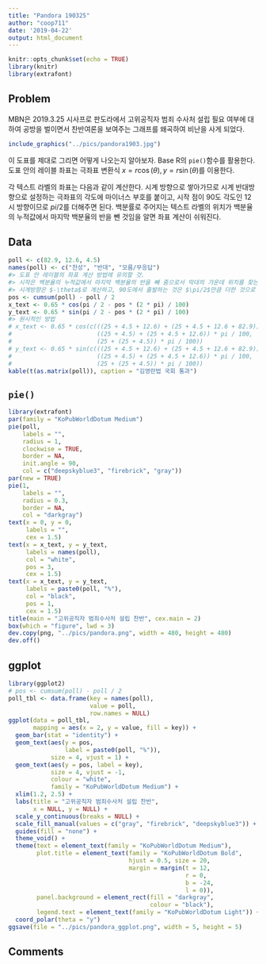 ```yaml
---
title: "Pandora 190325"
author: "coop711"
date: '2019-04-22'
output: html_document
---
```


```r
knitr::opts_chunk$set(echo = TRUE)
library(knitr)
library(extrafont)
```

## Problem

MBN은 2019.3.25 시사프로 판도라에서 고위공직자 범죄 수사처 설립 필요 여부에 대하여 공방을 벌이면서 찬반여론을 보여주는 그래프를 왜곡하여 비난을 사게 되었다.

```r
include_graphics("../pics/pandora1903.jpg")
```

이 도표를 제대로 그리면 어떻게 나오는지 알아보자. Base R의 `pie()`함수를 활용한다. 
도표 안의 레이블 좌표는 극좌표 변환식 $x = r \cos(\theta), y = r \sin(\theta)$를 이용한다.

각 텍스트 라벨의 좌표는 다음과 같이 계산한다. 시계 방향으로 쌓아가므로 시계 반대방향으로 설정하는 극좌표의 각도에 마이너스 부호를 붙이고, 시작 점이 90도 각도인 12시 방향이므로 $pi/2$를 더해주면 된다. 백분률로 주어지는 텍스트 라벨의 위치가 백분율의 누적값에서 마지막 백분율의 반을 뺀 것임을 알면 좌표 계산이 쉬워진다.  

## Data

```r
poll <- c(82.9, 12.6, 4.5)
names(poll) <- c("찬성", "반대", "모름/무응답")
#> 도표 안 레이블의 좌표 계산 방법에 유의할 것. 
#> 시작은 백분율의 누적값에서 마지막 백분율의 반을 빼 줌으로서 막대의 가운데 위치를 찾는 `pos` 벡터의 설정에 출발한다.
#> 시계방향은 $-\theta$로 계산하고, 90도에서 출발하는 것은 $\pi/2$만큼 더한 것으로 계산한다. 
pos <- cumsum(poll) - poll / 2
x_text <- 0.65 * cos(pi / 2 - pos * (2 * pi) / 100)
y_text <- 0.65 * sin(pi / 2 - pos * (2 * pi) / 100)
#> 원시적인 방법
# x_text <- 0.65 * cos(c(((25 + 4.5 + 12.6) + (25 + 4.5 + 12.6 + 82.9)) * pi / 100, 
#                        ((25 + 4.5) + (25 + 4.5 + 12.6)) * pi / 100, 
#                        (25 + (25 + 4.5)) * pi / 100))
# y_text <- 0.65 * sin(c(((25 + 4.5 + 12.6) + (25 + 4.5 + 12.6 + 82.9)) * pi / 100, 
#                        ((25 + 4.5) + (25 + 4.5 + 12.6)) * pi / 100, 
#                        (25 + (25 + 4.5)) * pi / 100))
kable(t(as.matrix(poll)), caption = "김영란법 국회 통과")
```

<P style ="page-break-before: always">

## `pie()`

```r
library(extrafont)
par(family = "KoPubWorldDotum Medium")
pie(poll, 
    labels = "", 
    radius = 1,
    clockwise = TRUE, 
    border = NA,
    init.angle = 90,
    col = c("deepskyblue3", "firebrick", "gray"))
par(new = TRUE)
pie(1,
    labels = "",
    radius = 0.3,
    border = NA,
    col = "darkgray")
text(x = 0, y = 0, 
     labels = "", 
     cex = 1.5)
text(x = x_text, y = y_text, 
     labels = names(poll), 
     col = "white", 
     pos = 3,
     cex = 1.5)
text(x = x_text, y = y_text, 
     labels = paste0(poll, "%"), 
     col = "black", 
     pos = 1,
     cex = 1.5)
title(main = "고위공직자 범죄수사처 설립 찬반", cex.main = 2)
box(which = "figure", lwd = 3)
dev.copy(png, "../pics/pandora.png", width = 480, height = 480)
dev.off()
```

## ggplot

```r
library(ggplot2)
# pos <- cumsum(poll) - poll / 2
poll_tbl <- data.frame(key = names(poll), 
                       value = poll, 
                       row.names = NULL)
ggplot(data = poll_tbl, 
       mapping = aes(x = 2, y = value, fill = key)) +
  geom_bar(stat = "identity") +
  geom_text(aes(y = pos, 
                label = paste0(poll, "%")),
            size = 4, vjust = 1) +
  geom_text(aes(y = pos, label = key), 
            size = 4, vjust = -1, 
            colour = "white", 
            family = "KoPubWorldDotum Medium") +
  xlim(1.2, 2.5) +
  labs(title = "고위공직자 범죄수사처 설립 찬반", 
       x = NULL, y = NULL) +
  scale_y_continuous(breaks = NULL) +
  scale_fill_manual(values = c("gray", "firebrick", "deepskyblue3")) +
  guides(fill = "none") +
  theme_void() +
  theme(text = element_text(family = "KoPubWorldDotum Medium"),
        plot.title = element_text(family = "KoPubWorldDotum Bold", 
                                  hjust = 0.5, size = 20, 
                                  margin = margin(t = 12, 
                                                  r = 0, 
                                                  b = -24, 
                                                  l = 0)),
        panel.background = element_rect(fill = "darkgray", 
                                        colour = "black"),
        legend.text = element_text(family = "KoPubWorldDotum Light")) +
  coord_polar(theta = "y")
ggsave(file = "../pics/pandora_ggplot.png", width = 5, height = 5)
```

## Comments